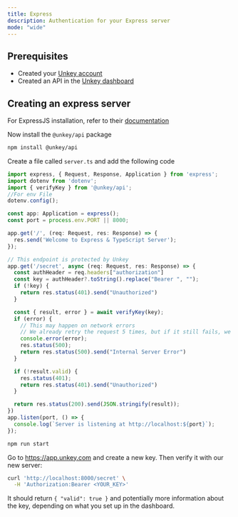```yaml
---
title: Express
description: Authentication for your Express server
mode: "wide"
---
```


## Prerequisites

- Created your [Unkey account](https://app.unkey.com/auth/sign-up)
- Created an API in the [Unkey dashboard](https://app.unkey.com/apis)

## Creating an express server

<Steps titleSize="h3">
<Step  title="Install">

For ExpressJS installation, refer to their [documentation](https://expressjs.com/en/starter/installing.html)

Now install the `@unkey/api` package

```bash
npm install @unkey/api
```

</Step>

<Step title="Creating the server">

Create a file called `server.ts` and add the following code

```ts server.ts
import express, { Request, Response, Application } from 'express';
import dotenv from 'dotenv';
import { verifyKey } from '@unkey/api';
//For env File
dotenv.config();

const app: Application = express();
const port = process.env.PORT || 8000;

app.get('/', (req: Request, res: Response) => {
  res.send('Welcome to Express & TypeScript Server');
});

// This endpoint is protected by Unkey
app.get('/secret', async (req: Request, res: Response) => {
  const authHeader = req.headers["authorization"]
  const key = authHeader?.toString().replace("Bearer ", "");
  if (!key) {
    return res.status(401).send("Unauthorized")
  }

  const { result, error } = await verifyKey(key);
  if (error) {
    // This may happen on network errors
    // We already retry the request 5 times, but if it still fails, we return an error
    console.error(error);
    res.status(500);
    return res.status(500).send("Internal Server Error")
  }

  if (!result.valid) {
    res.status(401);
    return res.status(401).send("Unauthorized")
  }

  return res.status(200).send(JSON.stringify(result));
})
app.listen(port, () => {
  console.log(`Server is listening at http://localhost:${port}`);
});
```

</Step>

<Step  title="Running the server">

```bash
npm run start
```

</Step>

<Step  title="Try it out">

Go to https://app.unkey.com and create a new key. Then verify it with our new server:

```bash
curl 'http://localhost:8000/secret' \
  -H 'Authorization:Bearer <YOUR_KEY>'
```

It should return `{ "valid": true }` and potentially more information about the key, depending on what you set up in the dashboard.

</Step>

</Steps>
